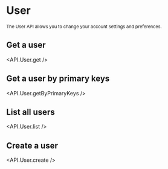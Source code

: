 
# User

<sub>
  The User API allows you to change your account settings and preferences.
</sub>

## Get a user

<API.User.get />

## Get a user by primary keys

<API.User.getByPrimaryKeys />

## List all users

<API.User.list />

## Create a user

<API.User.create />
